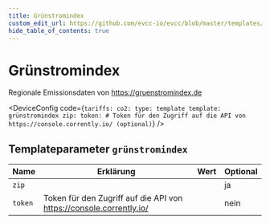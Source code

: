 ```yaml
---
title: Grünstromindex
custom_edit_url: https://github.com/evcc-io/evcc/blob/master/templates/definition/tariff/grünstromindex.yaml
hide_table_of_contents: true
---
```



# Grünstromindex

<DeviceFeatures features="Deutschland" />

Regionale Emissionsdaten von https://gruenstromindex.de


<DeviceConfig code={`tariffs:
    co2:
      type: template
      template: grünstromindex
      zip:
      token: # Token für den Zugriff auf die API von https://console.corrently.io/ (optional)`}  />

## Templateparameter `grünstromindex`

| Name | Erklärung | Wert | Optional |
|-----------|-----------|------|----------|
| `zip` |  |  | ja |
| `token` | Token für den Zugriff auf die API von https://console.corrently.io/ |  | nein |

